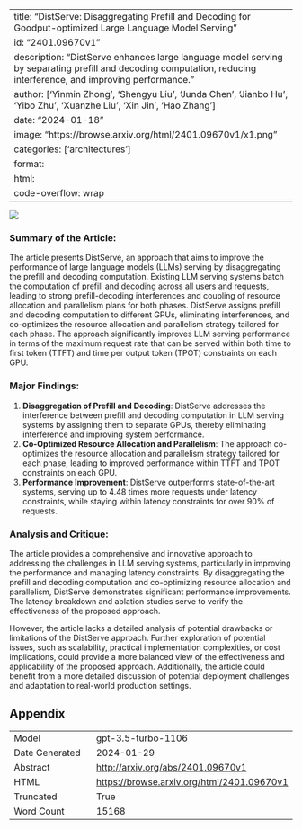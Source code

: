 
---
title: "DistServe: Disaggregating Prefill and Decoding for Goodput-optimized Large Language Model Serving"
id: "2401.09670v1"
description: "DistServe enhances large language model serving by separating prefill and decoding computation, reducing interference, and improving performance."
author: ['Yinmin Zhong', 'Shengyu Liu', 'Junda Chen', 'Jianbo Hu', 'Yibo Zhu', 'Xuanzhe Liu', 'Xin Jin', 'Hao Zhang']
date: "2024-01-18"
image: "https://browse.arxiv.org/html/2401.09670v1/x1.png"
categories: ['architectures']
format:
  html:
    code-overflow: wrap
---

![](https://browse.arxiv.org/html/2401.09670v1/x1.png)

### Summary of the Article:

The article presents DistServe, an approach that aims to improve the performance of large language models (LLMs) serving by disaggregating the prefill and decoding computation. Existing LLM serving systems batch the computation of prefill and decoding across all users and requests, leading to strong prefill-decoding interferences and coupling of resource allocation and parallelism plans for both phases. DistServe assigns prefill and decoding computation to different GPUs, eliminating interferences, and co-optimizes the resource allocation and parallelism strategy tailored for each phase. The approach significantly improves LLM serving performance in terms of the maximum request rate that can be served within both time to first token (TTFT) and time per output token (TPOT) constraints on each GPU.

### Major Findings:
1. **Disaggregation of Prefill and Decoding**: DistServe addresses the interference between prefill and decoding computation in LLM serving systems by assigning them to separate GPUs, thereby eliminating interference and improving system performance.
2. **Co-Optimized Resource Allocation and Parallelism**: The approach co-optimizes the resource allocation and parallelism strategy tailored for each phase, leading to improved performance within TTFT and TPOT constraints on each GPU.
3. **Performance Improvement**: DistServe outperforms state-of-the-art systems, serving up to 4.48 times more requests under latency constraints, while staying within latency constraints for over 90% of requests.

### Analysis and Critique:
The article provides a comprehensive and innovative approach to addressing the challenges in LLM serving systems, particularly in improving the performance and managing latency constraints. By disaggregating the prefill and decoding computation and co-optimizing resource allocation and parallelism, DistServe demonstrates significant performance improvements. The latency breakdown and ablation studies serve to verify the effectiveness of the proposed approach.

However, the article lacks a detailed analysis of potential drawbacks or limitations of the DistServe approach. Further exploration of potential issues, such as scalability, practical implementation complexities, or cost implications, could provide a more balanced view of the effectiveness and applicability of the proposed approach. Additionally, the article could benefit from a more detailed discussion of potential deployment challenges and adaptation to real-world production settings.

## Appendix

|          |          |
|----------|----------|
| Model     | gpt-3.5-turbo-1106       |
| Date Generated     | 2024-01-29       |
| Abstract | [http://arxiv.org/abs/2401.09670v1](http://arxiv.org/abs/2401.09670v1)        |
| HTML     | [https://browse.arxiv.org/html/2401.09670v1](https://browse.arxiv.org/html/2401.09670v1)       |
| Truncated       | True       |
| Word Count       | 15168       |
